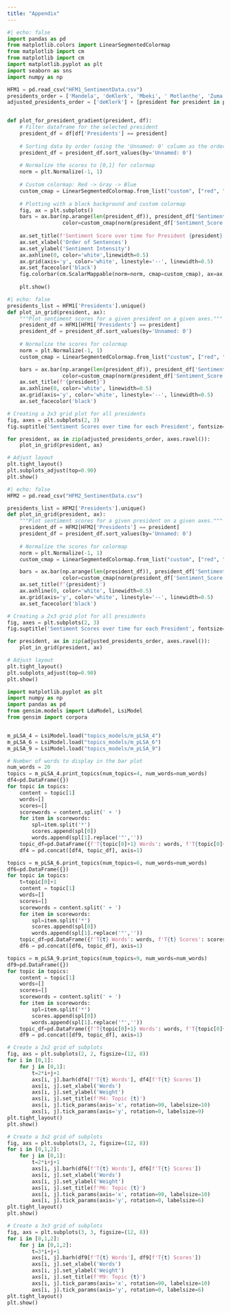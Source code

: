 ```yaml
---
title: "Appendix"
---
```


```python
#| echo: false
import pandas as pd
from matplotlib.colors import LinearSegmentedColormap
from matplotlib import cm
from matplotlib import cm
import matplotlib.pyplot as plt
import seaborn as sns
import numpy as np

HFM1 = pd.read_csv("HFM1_SentimentData.csv")
presidents_order = ['Mandela', 'deKlerk', 'Mbeki', ' Motlanthe', 'Zuma', 'Ramaphosa']
adjusted_presidents_order = ['deKlerk'] + [president for president in presidents_order if president != 'deKlerk']


def plot_for_president_gradient(president, df):
    # Filter dataframe for the selected president
    president_df = df[df['Presidents'] == president]
    
    # Sorting data by order (using the 'Unnamed: 0' column as the order)
    president_df = president_df.sort_values(by='Unnamed: 0')
    
    # Normalize the scores to [0,1] for colormap
    norm = plt.Normalize(-1, 1)
    
    # Custom colormap: Red -> Gray -> Blue
    custom_cmap = LinearSegmentedColormap.from_list("custom", ["red", "gray", "blue"])
    
    # Plotting with a black background and custom colormap
    fig, ax = plt.subplots()
    bars = ax.bar(np.arange(len(president_df)), president_df['Sentiment_Score'], 
                  color=custom_cmap(norm(president_df['Sentiment_Score'])), width=1.0)
    
    ax.set_title(f'Sentiment Score over time for President {president}')
    ax.set_xlabel('Order of Sentences')
    ax.set_ylabel('Sentiment Intensity')
    ax.axhline(0, color='white',linewidth=0.5)
    ax.grid(axis='y', color='white', linestyle='--', linewidth=0.5)
    ax.set_facecolor('black')
    fig.colorbar(cm.ScalarMappable(norm=norm, cmap=custom_cmap), ax=ax, label='Sentiment Score')
    
    plt.show()

```


```python
#| echo: false
presidents_list = HFM1['Presidents'].unique()
def plot_in_grid(president, ax):
    """Plot sentiment scores for a given president on a given axes."""
    president_df = HFM1[HFM1['Presidents'] == president]
    president_df = president_df.sort_values(by='Unnamed: 0')
    
    # Normalize the scores for colormap
    norm = plt.Normalize(-1, 1)
    custom_cmap = LinearSegmentedColormap.from_list("custom", ["red", "gray", "blue"])

    bars = ax.bar(np.arange(len(president_df)), president_df['Sentiment_Score'], 
                  color=custom_cmap(norm(president_df['Sentiment_Score'])), width=1.0)
    ax.set_title(f'{president}')
    ax.axhline(0, color='white', linewidth=0.5)
    ax.grid(axis='y', color='white', linestyle='--', linewidth=0.5)
    ax.set_facecolor('black')

# Creating a 2x3 grid plot for all presidents
fig, axes = plt.subplots(2, 3)
fig.suptitle('Sentiment Scores over time for each President', fontsize=16)

for president, ax in zip(adjusted_presidents_order, axes.ravel()):
    plot_in_grid(president, ax)

# Adjust layout
plt.tight_layout()
plt.subplots_adjust(top=0.90)
plt.show()
```


```python
#| echo: false
HFM2 = pd.read_csv("HFM2_SentimentData.csv")

presidents_list = HFM2['Presidents'].unique()
def plot_in_grid(president, ax):
    """Plot sentiment scores for a given president on a given axes."""
    president_df = HFM2[HFM2['Presidents'] == president]
    president_df = president_df.sort_values(by='Unnamed: 0')
    
    # Normalize the scores for colormap
    norm = plt.Normalize(-1, 1)
    custom_cmap = LinearSegmentedColormap.from_list("custom", ["red", "gray", "blue"])

    bars = ax.bar(np.arange(len(president_df)), president_df['Sentiment_Score'], 
                  color=custom_cmap(norm(president_df['Sentiment_Score'])), width=1.0)
    ax.set_title(f'{president}')
    ax.axhline(0, color='white', linewidth=0.5)
    ax.grid(axis='y', color='white', linestyle='--', linewidth=0.5)
    ax.set_facecolor('black')

# Creating a 2x3 grid plot for all presidents
fig, axes = plt.subplots(2, 3)
fig.suptitle('Sentiment Scores over time for each President', fontsize=16)

for president, ax in zip(adjusted_presidents_order, axes.ravel()):
    plot_in_grid(president, ax)

# Adjust layout
plt.tight_layout()
plt.subplots_adjust(top=0.90)
plt.show()
```

```python

import matplotlib.pyplot as plt
import numpy as np
import pandas as pd
from gensim.models import LdaModel, LsiModel
from gensim import corpora


m_pLSA_4 = LsiModel.load("topics_models/m_pLSA_4")
m_pLSA_6 = LsiModel.load("topics_models/m_pLSA_6")
m_pLSA_9 = LsiModel.load("topics_models/m_pLSA_9")

# Number of words to display in the bar plot
num_words = 20
topics = m_pLSA_4.print_topics(num_topics=4, num_words=num_words)
df4=pd.DataFrame({})
for topic in topics:
    content = topic[1]
    words=[]
    scores=[]
    scorewords = content.split(' + ')
    for item in scorewords:
        spl=item.split('*')
        scores.append(spl[0])
        words.append(spl[1].replace('"',''))
    topic_df=pd.DataFrame({f'T{topic[0]+1} Words': words, f'T{topic[0]+1} Scores': scores})
    df4 = pd.concat([df4, topic_df], axis=1)

topics = m_pLSA_6.print_topics(num_topics=6, num_words=num_words)
df6=pd.DataFrame({})
for topic in topics:
    t=topic[0]+1
    content = topic[1]
    words=[]
    scores=[]
    scorewords = content.split(' + ')
    for item in scorewords:
        spl=item.split('*')
        scores.append(spl[0])
        words.append(spl[1].replace('"',''))
    topic_df=pd.DataFrame({f'T{t} Words': words, f'T{t} Scores': scores})
    df6 = pd.concat([df6, topic_df], axis=1)

topics = m_pLSA_9.print_topics(num_topics=9, num_words=num_words)
df9=pd.DataFrame({})
for topic in topics:
    content = topic[1]
    words=[]
    scores=[]
    scorewords = content.split(' + ')
    for item in scorewords:
        spl=item.split('*')
        scores.append(spl[0])
        words.append(spl[1].replace('"',''))
    topic_df=pd.DataFrame({f'T{topic[0]+1} Words': words, f'T{topic[0]+1} Scores': scores})
    df9 = pd.concat([df9, topic_df], axis=1)

# Create a 2x2 grid of subplots
fig, axs = plt.subplots(2, 2, figsize=(12, 8))
for i in [0,1]:
    for j in [0,1]:
        t=2*i+j+1
        axs[i, j].barh(df4[f'T{t} Words'], df4[f'T{t} Scores'])
        axs[i, j].set_xlabel('Words')
        axs[i, j].set_ylabel('Weight')
        axs[i, j].set_title(f'M4: Topic {t}')
        axs[i, j].tick_params(axis='x', rotation=90, labelsize=10)
        axs[i, j].tick_params(axis='y', rotation=0, labelsize=9)
plt.tight_layout()
plt.show()

# Create a 3x2 grid of subplots
fig, axs = plt.subplots(3, 2, figsize=(12, 8))
for i in [0,1,2]:
    for j in [0,1]:
        t=2*i+j+1
        axs[i, j].barh(df6[f'T{t} Words'], df6[f'T{t} Scores'])
        axs[i, j].set_xlabel('Words')
        axs[i, j].set_ylabel('Weight')
        axs[i, j].set_title(f'M6: Topic {t}')
        axs[i, j].tick_params(axis='x', rotation=90, labelsize=10)
        axs[i, j].tick_params(axis='y', rotation=0, labelsize=6)
plt.tight_layout()
plt.show()

# Create a 3x3 grid of subplots
fig, axs = plt.subplots(3, 3, figsize=(12, 8))
for i in [0,1,2]:
    for j in [0,1,2]:
        t=3*i+j+1
        axs[i, j].barh(df9[f'T{t} Words'], df9[f'T{t} Scores'])
        axs[i, j].set_xlabel('Words')
        axs[i, j].set_ylabel('Weight')
        axs[i, j].set_title(f'M9: Topic {t}')
        axs[i, j].tick_params(axis='x', rotation=90, labelsize=10)
        axs[i, j].tick_params(axis='y', rotation=0, labelsize=6)
plt.tight_layout()
plt.show()

```